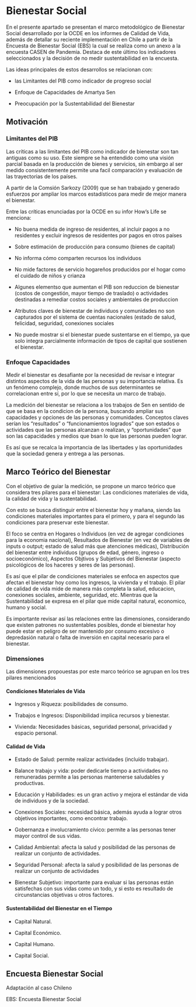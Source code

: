 # Bienestar Social

En el presente apartado se presentan el marco metodológico de Bienestar Social desarrollado por la OCDE en los informes de Calidad de Vida, además de detallar su reciente implementación en Chile a partir de la Encuesta de Bienestar Social (EBS) la cual se realiza como un anexo a la encuesta CASEN de Pandemia. Destaca de este último los indicadores seleccionados y la decisión de no medir sustentabilidad en la encuesta.

Las ideas principales de estos desarrollos se relacionan con:

- las Limitantes del PIB como indicador de progreso social

- Enfoque de Capacidades de Amartya Sen

- Preocupación por la Sustentabilidad del Bienestar

## Motivación

### Limitantes del PIB

Las críticas a las limitantes del PIB como indicador de bienestar son tan antiguas como su uso. Este siempre se ha entendido como una visión parcial basada en la producción de bienes y servicios, sin embargo al ser medido consistentemente permite una facil comparación y evaluación de las trayectorias de los países.

A partir de la Comsión Sarkozy (2009) que se han trabajado y generado esfuerzos por ampliar los marcos estadísticos para medir de mejor manera el bienestar.

Entre las críticas enunciadas por la OCDE en su infor How's Life se menciona:

- No buena medida de ingreso de residentes, al incluir pagos a no residentes y excluir ingresos de residentes por pagos en otros países

- Sobre estimación de producción para consumo (bienes de capital)

- No informa cómo comparten recursos los individuos

- No mide factores de servicio hogareños producidos por el hogar como el cuidado de niños y crianza

- Algunes elementso que aumentan el PIB son reduccion de bienestar (costos de congestión, mayor tiempo de traslado) o actividades destinadas a remediar costos sociales y ambientales de produccion

- Atributos claves de bienestar de individuos y comunidades no son capturados por el sistema de cuentas nacionales (estado de salud, felicidad, seguridad, conexiones sociales

- No puede mostrar si el bienestar puede sustentarse en el tiempo, ya que solo integra parcialmente información de tipos de capital que sostienen el bienestar.

### Enfoque Capacidades

Medir el bienestar es desafiante por la necesidad de revisar e integrar distintos aspectos de la vida de las personas y su importancia relativa. Es un fenómeno complejo, donde muchos de sus determinantes se correlacionan entre sí, por lo que se necesita un marco de trabajo.

La medición del bienestar se relaciona a los trabajos de Sen en sentido de que se basa en la condicion de la persona, buscando ampliar sus capacidades y opciones de las personas y comunidades. Conceptos claves serían los "resultados" o "funcionamientos logrados" que son estados o actividades que las personas alcanzan o realizan, y "oportunidades" que son las capacidades y medios que bsan lo que las personas pueden lograr. 

Es así que se recalca la importancia de las libertades y las oportunidades que la sociedad genera y entrega a las personas.

## Marco Teórico del Bienestar

Con el objetivo de guiar la medición, se propone un marco teórico que considera tres pilares para el bienestar: Las condiciones materiales de vida, la calidad de vida y la sustentabilidad.

Con esto se busca distinguir entre el bienestar hoy y mañana, siendo las condiciones materiales importantes para el primero, y para el segundo las condiciones para preservar este bienestar.

El foco se centra en Hogares o Individuos (en vez de agregar condiciones para la economia nacional), Resultados de Bienestar (en vez de variables de inputs o output; estado de salud más que atenciones médicas), Distribución del bienestar entre individuos (grupos de edad, género, ingreso o socioeconómico), Aspectos Objtivos y Subjetivos del Bienestar (aspecto psicológicos de los haceres y seres de las personas).

Es así que el pilar de condiciones materiales se enfoca en aspectos que afectan el bienestar hoy como los ingresos, la vivienda y el trabajo. El pilar de calidad de vida mide de manera más completa la salud, educacion, conexiones sociales, ambiente, seguridad, etc. Mientras que la Sustentabilidad se expresa en el pilar que mide capital natural, economico, humano y social.

Es importante revisar así las relaciones entre las dimensiones, considerando que existen patrones no sustentables posibles, donde el bienestar hoy puede estar en peligro de ser mantenido por consumo excesivo o depredasión natural o falta de inversión en capital necesario para el bienestar.

### Dimensiones

Las dimensiones propouestas por este marco teórico se agrupan en los tres pilares mencionados

#### Condiciones Materiales de Vida

- Ingresos y Riqueza: posibilidades de consumo.

- Trabajos e Ingresos: Disponibilidad implica recursos y bienestar.

- Vivienda: Necesidades básicas, seguridad personal, privacidad y espacio personal.


#### Calidad de Vida

- Estado de Salud: permite realizar actividades (incluído trabajar).

- Balance trabajo y vida: poder dedicarle tiempo a actividades no remuneradas permite a las personas mantenerse saludables y productivas.
- Educación y Habilidades: es un gran activo y mejora el estándar de vida de individuos y de la sociedad.

- Conexiones Sociales: necesidad básica, además ayuda a lograr otros objetivos importantes, como encontrar trabajo.

- Gobernanza e involucramiento cívico: permite a las personas tener mayor control de sus vidas.

- Calidad Ambiental: afecta la salud y posibilidad de las personas de realizar un conjunto de actividades.

- Seguridad Personal: afecta la salud y posibilidad de las personas de realizar un conjunto de actividades

- Bienestar Subjetivo: importante para evaluar si las personas están satisfechas con sus vidas como un todo, y si esto es resultado de circunstancias objetivas u otros factores.

#### Sustentabilidad del Bienestar en el Tiempo

- Capital Natural.

- Capital Económico.

- Capital Humano.

- Capital Social.



## Encuesta Bienestar Social 

Adaptación al caso Chileno

EBS: Encuesta Bienestar Social